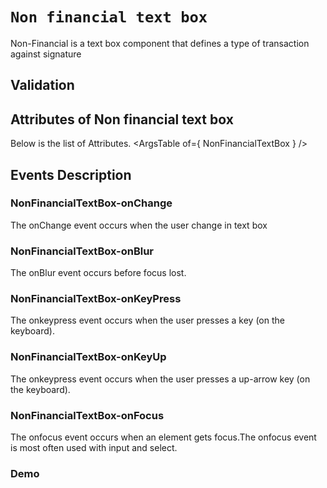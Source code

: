 <!-- Custom-MDX-Documentation.mdx -->

# `Non financial text box`

 
Non-Financial is a text box component that defines a type of transaction against signature

## Validation 


## Attributes of Non financial text box
Below is the list of Attributes.
<ArgsTable of={ NonFinancialTextBox } /> 

## Events Description

### NonFinancialTextBox-onChange

The onChange event occurs when the user change in text box

### NonFinancialTextBox-onBlur

The onBlur event occurs before focus lost.

### NonFinancialTextBox-onKeyPress

The onkeypress event occurs when the user presses a key (on the keyboard).

### NonFinancialTextBox-onKeyUp

The onkeypress event occurs when the user presses a up-arrow key (on the keyboard).

### NonFinancialTextBox-onFocus

The onfocus event occurs when an element gets focus.The onfocus event is most often used with input and select.
### Demo

<Canvas>
<Story id="nonfinancialtextbox--primary" />
</Canvas>

 